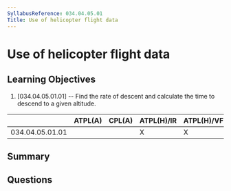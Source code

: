 ```yaml
---
SyllabusReference: 034.04.05.01
Title: Use of helicopter flight data
---
```


# Use of helicopter flight data

## Learning Objectives

1. [034.04.05.01.01] -- Find the rate of descent and calculate the time to
   descend to a given altitude.

|                 | ATPL(A) | CPL(A) | ATPL(H)/IR | ATPL(H)/VFR | CPL(H) | IR  | CBIR(A) |
| --------------- | ------- | ------ | ---------- | ----------- | ------ | --- | ------- |
| 034.04.05.01.01 |         |        | X          | X           |        |     |         |

## Summary

## Questions
